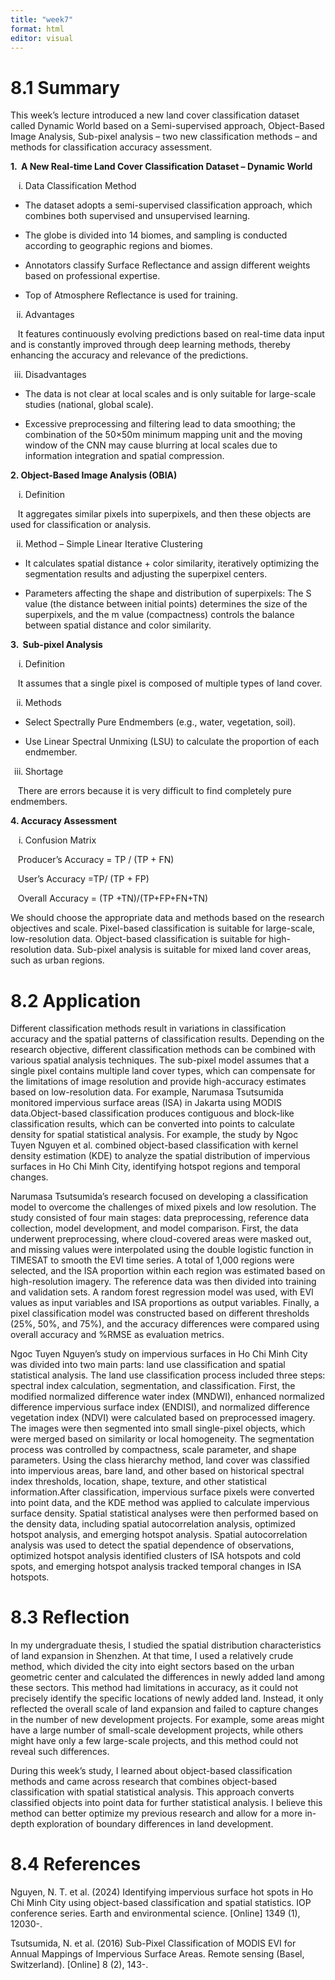```yaml
---
title: "week7"
format: html
editor: visual
---
```


# 8.1 Summary

This week’s lecture introduced a new land cover classification dataset called Dynamic World based on a Semi-supervised approach, Object-Based Image Analysis, Sub-pixel analysis – two new classification methods – and methods for classification accuracy assessment.

**1.  A New Real-time Land Cover Classification Dataset – Dynamic World**

i.  Data Classification Method

-   The dataset adopts a semi-supervised classification approach, which combines both supervised and unsupervised learning.

-   The globe is divided into 14 biomes, and sampling is conducted according to geographic regions and biomes.

-   Annotators classify Surface Reflectance and assign different weights based on professional expertise.

-   Top of Atmosphere Reflectance is used for training.

ii. Advantages

   It features continuously evolving predictions based on real-time data input and is constantly improved through deep learning methods, thereby enhancing the accuracy and relevance of the predictions.

iii. Disadvantages

-   The data is not clear at local scales and is only suitable for large-scale studies (national, global scale).

-   Excessive preprocessing and filtering lead to data smoothing; the combination of the 50×50m minimum mapping unit and the moving window of the CNN may cause blurring at local scales due to information integration and spatial compression.

**2. Object-Based Image Analysis (OBIA)**

i.  Definition

   It aggregates similar pixels into superpixels, and then these objects are used for classification or analysis.

ii. Method – Simple Linear Iterative Clustering

-   It calculates spatial distance + color similarity, iteratively optimizing the segmentation results and adjusting the superpixel centers.

-   Parameters affecting the shape and distribution of superpixels: The S value (the distance between initial points) determines the size of the superpixels, and the m value (compactness) controls the balance between spatial distance and color similarity.

**3.  Sub-pixel Analysis**

i.  Definition

   It assumes that a single pixel is composed of multiple types of land cover.

ii. Methods

-   Select Spectrally Pure Endmembers (e.g., water, vegetation, soil).

-   Use Linear Spectral Unmixing (LSU) to calculate the proportion of each endmember.

iii. Shortage

   There are errors because it is very difficult to find completely pure endmembers.

**4. Accuracy Assessment**

i.  Confusion Matrix

   Producer’s Accuracy = TP / (TP + FN)

   User’s Accuracy =TP/ (TP + FP)

   Overall Accuracy = (TP +TN)/(TP+FP+FN+TN)

We should choose the appropriate data and methods based on the research objectives and scale. Pixel-based classification is suitable for large-scale, low-resolution data. Object-based classification is suitable for high-resolution data. Sub-pixel analysis is suitable for mixed land cover areas, such as urban regions.

# 8.2 Application

Different classification methods result in variations in classification accuracy and the spatial patterns of classification results. Depending on the research objective, different classification methods can be combined with various spatial analysis techniques. The sub-pixel model assumes that a single pixel contains multiple land cover types, which can compensate for the limitations of image resolution and provide high-accuracy estimates based on low-resolution data. For example, Narumasa Tsutsumida monitored impervious surface areas (ISA) in Jakarta using MODIS data.Object-based classification produces contiguous and block-like classification results, which can be converted into points to calculate density for spatial statistical analysis. For example, the study by Ngoc Tuyen Nguyen et al. combined object-based classification with kernel density estimation (KDE) to analyze the spatial distribution of impervious surfaces in Ho Chi Minh City, identifying hotspot regions and temporal changes.

Narumasa Tsutsumida’s research focused on developing a classification model to overcome the challenges of mixed pixels and low resolution. The study consisted of four main stages: data preprocessing, reference data collection, model development, and model comparison. First, the data underwent preprocessing, where cloud-covered areas were masked out, and missing values were interpolated using the double logistic function in TIMESAT to smooth the EVI time series. A total of 1,000 regions were selected, and the ISA proportion within each region was estimated based on high-resolution imagery. The reference data was then divided into training and validation sets. A random forest regression model was used, with EVI values as input variables and ISA proportions as output variables. Finally, a pixel classification model was constructed based on different thresholds (25%, 50%, and 75%), and the accuracy differences were compared using overall accuracy and %RMSE as evaluation metrics.

Ngoc Tuyen Nguyen’s study on impervious surfaces in Ho Chi Minh City was divided into two main parts: land use classification and spatial statistical analysis. The land use classification process included three steps: spectral index calculation, segmentation, and classification. First, the modified normalized difference water index (MNDWI), enhanced normalized difference impervious surface index (ENDISI), and normalized difference vegetation index (NDVI) were calculated based on preprocessed imagery. The images were then segmented into small single-pixel objects, which were merged based on similarity or local homogeneity. The segmentation process was controlled by compactness, scale parameter, and shape parameters. Using the class hierarchy method, land cover was classified into impervious areas, bare land, and other based on historical spectral index thresholds, location, shape, texture, and other statistical information.After classification, impervious surface pixels were converted into point data, and the KDE method was applied to calculate impervious surface density. Spatial statistical analyses were then performed based on the density data, including spatial autocorrelation analysis, optimized hotspot analysis, and emerging hotspot analysis. Spatial autocorrelation analysis was used to detect the spatial dependence of observations, optimized hotspot analysis identified clusters of ISA hotspots and cold spots, and emerging hotspot analysis tracked temporal changes in ISA hotspots.

# 8.3 Reflection

In my undergraduate thesis, I studied the spatial distribution characteristics of land expansion in Shenzhen. At that time, I used a relatively crude method, which divided the city into eight sectors based on the urban geometric center and calculated the differences in newly added land among these sectors. This method had limitations in accuracy, as it could not precisely identify the specific locations of newly added land. Instead, it only reflected the overall scale of land expansion and failed to capture changes in the number of new development projects. For example, some areas might have a large number of small-scale development projects, while others might have only a few large-scale projects, and this method could not reveal such differences.

During this week's study, I learned about object-based classification methods and came across research that combines object-based classification with spatial statistical analysis. This approach converts classified objects into point data for further statistical analysis. I believe this method can better optimize my previous research and allow for a more in-depth exploration of boundary differences in land development.

# 8.4 References

Nguyen, N. T. et al. (2024) Identifying impervious surface hot spots in Ho Chi Minh City using object-based classification and spatial statistics. IOP conference series. Earth and environmental science. \[Online\] 1349 (1), 12030-.

Tsutsumida, N. et al. (2016) Sub-Pixel Classification of MODIS EVI for Annual Mappings of Impervious Surface Areas. Remote sensing (Basel, Switzerland). \[Online\] 8 (2), 143-.

